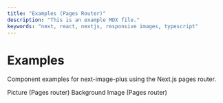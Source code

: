 ```yaml
---
title: "Examples (Pages Router)"
description: "This is an example MDX file."
keywords: "next, react, nextjs, responsive images, typescript"
---
```


# Examples

Component examples for next-image-plus using the Next.js pages router.

<SimpleGrid>
  <FeaturedLink href="/examples-pages/picture" size="lg">
    Picture (Pages router)
  </FeaturedLink>
  <FeaturedLink href="/examples-pages/background-image" size="lg">
    Background Image (Pages router)
  </FeaturedLink>
</SimpleGrid>
